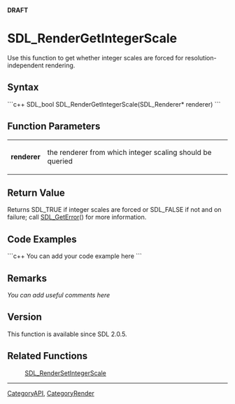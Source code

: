 <!-- pragma section-numbers off -->
<!-- pragma camelcase off -->
'''DRAFT'''

<!-- #You will need to remove the line #acl All:read above in order to be able to save the new page.  Do not remove any other content above this comment.  You may delete this comment before you save. -->

<!-- #*^*^*^*^*See http://wiki.libsdl.org/moin.cgi/SGFunctions for details on editing this page*^*^*^*^* -->


= SDL_RenderGetIntegerScale =
Use this function to get whether integer scales are forced for resolution-independent rendering.




== Syntax ==
```c++
SDL_bool SDL_RenderGetIntegerScale(SDL_Renderer* renderer)
```


== Function Parameters ==
{|
|'''renderer'''
|the renderer from which integer scaling should be queried
|}


== Return Value ==
Returns SDL_TRUE if integer scales are forced or SDL_FALSE if not and on failure; call [[SDL_GetError]]() for more information.


== Code Examples ==
```c++
You can add your code example here
```

<!-- #Leave this section as-is unless you have a code example to put in.  In that case, replace You can add your code example here with your code example following the Style Guide instructions.  Leave the rest of the markup alone and delete this comment. -->


== Remarks ==
''You can add useful comments here''

<!-- #Leave this section as-is unless you have a remark to put in.  In that case, replace ''You can add useful comments here'' with your remark(s) following the Style Guide instructions.  Leave the rest of the markup alone and delete this comment. -->


== Version ==
This function is available since SDL 2.0.5.


== Related Functions ==
:[[SDL_RenderSetIntegerScale]]
<!-- #Remove this section if empty -->

----
[[CategoryAPI]], [[CategoryRender]]
<!-- #See the Style Guide for instructions on editing the footer. -->
